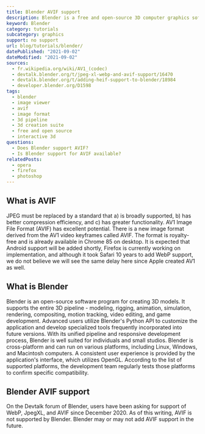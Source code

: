 ```yaml
---
title: Blender AVIF support
description: Blender is a free and open-source 3D computer graphics software. Find out how you can use AVIF images in Blender.
keyword: Blender
category: tutorials
subcategory: graphics
support: no support
url: blog/tutorials/blender/
datePublished: "2021-09-02"
dateModified: "2021-09-02"
sources:
  - fr.wikipedia.org/wiki/AV1_(codec)
  - devtalk.blender.org/t/jpeg-xl-webp-and-avif-support/16470
  - devtalk.blender.org/t/adding-heif-support-to-blender/18984
  - developer.blender.org/D1598
tags:
  - blender
  - image viewer
  - avif
  - image format
  - 3d pipeline
  - 3d creation suite
  - free and open source
  - interactive 3d
questions:
  - Does Blender support AVIF?
  - Is Blender support for AVIF available?
relatedPosts:
  - opera
  - firefox
  - photoshop
---
```


## What is AVIF

JPEG must be replaced by a standard that a) is broadly supported, b) has better compression efficiency, and c) has greater functionality. AV1 Image File Format (AVIF) has excellent potential. There is a new image format derived from the AV1 video keyframes called AVIF. The format is royalty-free and is already available in Chrome 85 on desktop. It is expected that Android support will be added shortly, Firefox is currently working on implementation, and although it took Safari 10 years to add WebP support, we do not believe we will see the same delay here since Apple created AV1 as well.

## What is Blender

Blender is an open-source software program for creating 3D models. It supports the entire 3D pipeline - modeling, rigging, animation, simulation, rendering, compositing, motion tracking, video editing, and game development. Advanced users utilize Blender's Python API to customize the application and develop specialized tools frequently incorporated into future versions. With its unified pipeline and responsive development process, Blender is well suited for individuals and small studios. Blender is cross-platform and can run on various platforms, including Linux, Windows, and Macintosh computers. A consistent user experience is provided by the application's interface, which utilizes OpenGL. According to the list of supported platforms, the development team regularly tests those platforms to confirm specific compatibility.

## Blender AVIF support

On the Devtalk forum of Blender, users have been asking for support of WebP, JpegXL, and AVIF since December 2020. As of this writing, AVIF is not supported by Blender. Blender may or may not add AVIF support in the future.
